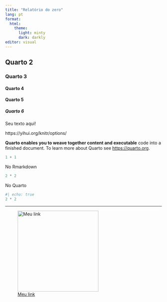 ```yaml
---
title: "Relatório do zero"
lang: pt
format:
  html:
    theme:
      light: minty
      dark: darkly
editor: visual
---
```


## Quarto 2

### Quarto 3

#### Quarto 4

#### Quarto 5

##### Quarto 6

::: callout-warning
Seu texto aqui!
:::


https://yihui.org/knitr/options/

**Quarto enables you to weave together content and executable** code into a finished document. To learn more about Quarto see <https://quarto.org>.

```r
1 + 1
```

No Rmarkdown

```r
2 * 2
```

No Quarto

```r
#| echo: true
2 * 2
```

------------------------------------------------------------------------

![[Meu link](https://www.rladiesgyn.com/ "Etiqueta do meu link")](https://ariane.quarto.pub/rladies_goiania/img/emoji_1.png){fig-align="center" width="260"}
